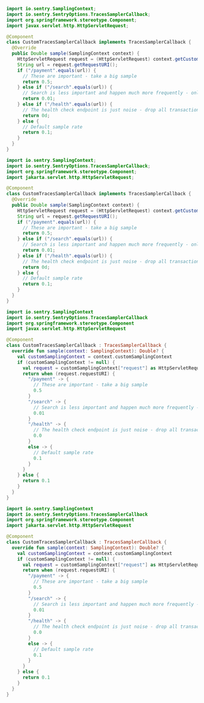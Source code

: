 ```java {tabTitle:Java (Spring Boot 2)}
import io.sentry.SamplingContext;
import io.sentry.SentryOptions.TracesSamplerCallback;
import org.springframework.stereotype.Component;
import javax.servlet.http.HttpServletRequest;

@Component
class CustomTracesSamplerCallback implements TracesSamplerCallback {
  @Override
  public Double sample(SamplingContext context) {
    HttpServletRequest request = (HttpServletRequest) context.getCustomSamplingContext().get("request");
    String url = request.getRequestURI();
    if ("/payment".equals(url)) {
      // These are important - take a big sample
      return 0.5;
    } else if ("/search".equals(url)) {
      // Search is less important and happen much more frequently - only take 1%
      return 0.01;
    } else if ("/health".equals(url)) {
      // The health check endpoint is just noise - drop all transactions
      return 0d;
    } else {
      // Default sample rate
      return 0.1;
    }
  }
}
```

```java {tabTitle:Java (Spring Boot 3)}
import io.sentry.SamplingContext;
import io.sentry.SentryOptions.TracesSamplerCallback;
import org.springframework.stereotype.Component;
import jakarta.servlet.http.HttpServletRequest;

@Component
class CustomTracesSamplerCallback implements TracesSamplerCallback {
  @Override
  public Double sample(SamplingContext context) {
    HttpServletRequest request = (HttpServletRequest) context.getCustomSamplingContext().get("request");
    String url = request.getRequestURI();
    if ("/payment".equals(url)) {
      // These are important - take a big sample
      return 0.5;
    } else if ("/search".equals(url)) {
      // Search is less important and happen much more frequently - only take 1%
      return 0.01;
    } else if ("/health".equals(url)) {
      // The health check endpoint is just noise - drop all transactions
      return 0d;
    } else {
      // Default sample rate
      return 0.1;
    }
  }
}
```

```kotlin {tabTitle:Kotlin (Spring Boot 2)}
import io.sentry.SamplingContext
import io.sentry.SentryOptions.TracesSamplerCallback
import org.springframework.stereotype.Component
import javax.servlet.http.HttpServletRequest

@Component
class CustomTracesSamplerCallback : TracesSamplerCallback {
  override fun sample(context: SamplingContext): Double? {
    val customSamplingContext = context.customSamplingContext
    if (customSamplingContext != null) {
      val request = customSamplingContext["request"] as HttpServletRequest
      return when (request.requestURI) {
        "/payment" -> {
          // These are important - take a big sample
          0.5
        }
        "/search" -> {
          // Search is less important and happen much more frequently - only take 1%
          0.01
        }
        "/health" -> {
          // The health check endpoint is just noise - drop all transactions
          0.0
        }
        else -> {
          // Default sample rate
          0.1
        }
      }
    } else {
      return 0.1
    }
  }
}
```

```kotlin {tabTitle:Kotlin (Spring Boot 3)}
import io.sentry.SamplingContext
import io.sentry.SentryOptions.TracesSamplerCallback
import org.springframework.stereotype.Component
import jakarta.servlet.http.HttpServletRequest

@Component
class CustomTracesSamplerCallback : TracesSamplerCallback {
  override fun sample(context: SamplingContext): Double? {
    val customSamplingContext = context.customSamplingContext
    if (customSamplingContext != null) {
      val request = customSamplingContext["request"] as HttpServletRequest
      return when (request.requestURI) {
        "/payment" -> {
          // These are important - take a big sample
          0.5
        }
        "/search" -> {
          // Search is less important and happen much more frequently - only take 1%
          0.01
        }
        "/health" -> {
          // The health check endpoint is just noise - drop all transactions
          0.0
        }
        else -> {
          // Default sample rate
          0.1
        }
      }
    } else {
      return 0.1
    }
  }
}
```
